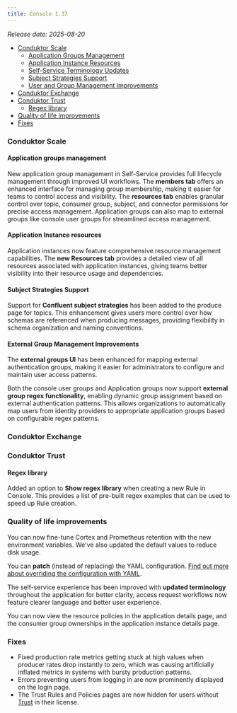 ```yaml
---
title: Console 1.37
---
```


_Release date: 2025-08-20_

- [Conduktor Scale](#conduktor-scale)
  - [Application Groups Management](#application-groups-management)
  - [Application Instance Resources](#application-instance-resources)
  - [Self-Service Terminology Updates](#self-service-terminology-updates)
  - [Subject Strategies Support](#subject-strategies-support)
  - [User and Group Management Improvements](#user-and-group-management-improvements)
- [Conduktor Exchange](#conduktor-exchange)
- [Conduktor Trust](#conduktor-trust)
  - [Regex library](#regex-library)
- [Quality of life improvements](#quality-of-life-improvements)
- [Fixes](#fixes)

### Conduktor Scale

#### Application groups management

New application group management in Self-Service provides full lifecycle management through improved UI workflows. The **members tab** offers an enhanced interface for managing group membership, making it easier for teams to control access and visibility. The **resources tab** enables granular control over topic, consumer group, subject, and connector permissions for precise access management. Application groups can also map to external groups like console user groups for streamlined access management. 

#### Application Instance resources

Application instances now feature comprehensive resource management capabilities. The **new Resources tab** provides a detailed view of all resources associated with application instances, giving teams better visibility into their resource usage and dependencies.


#### Subject Strategies Support

Support for **Confluent subject strategies** has been added to the produce page for topics. This enhancement gives users more control over how schemas are referenced when producing messages, providing flexibility in schema organization and naming conventions.


#### External Group Management Improvements

The **external groups UI** has been enhanced for mapping external authentication groups, making it easier for administrators to configure and maintain user access patterns.

Both the console user groups and Application groups now support **external group regex functionality**, enabling dynamic group assignment based on external authentication patterns. This allows organizations to automatically map users from identity providers to appropriate application groups based on configurable regex patterns.

### Conduktor Exchange

### Conduktor Trust

#### Regex library

Added an option to **Show regex library** when creating a new Rule in Console. This provides a list of pre-built regex examples that can be used to speed up Rule creation.

### Quality of life improvements

You can now fine-tune Cortex and Prometheus retention with the new environment variables. We've also updated the default values to reduce disk usage.

You can **patch** (instead of replacing) the YAML configuration. [Find out more about overriding the configuration with YAML](/guide/conduktor-in-production/deploy-artifacts/deploy-cortex#overriding-with-yaml).

The self-service experience has been improved with **updated terminology** throughout the application for better clarity, access request workflows now feature clearer language and better user experience.

You can now view the resource policies in the application details page, and the consumer group ownerships in the application instance details page.


### Fixes

- Fixed production rate metrics getting stuck at high values when producer rates drop instantly to zero, which was causing artificially inflated metrics in systems with bursty production patterns.
- Errors preventing users from logging in are now prominently displayed on the login page.
- The Trust Rules and Policies pages are now hidden for users without [Trust](https://conduktor.io/trust) in their license.
